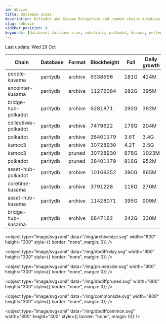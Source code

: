```yaml
---
id: dbsize
title: Database sizes
description: Polkadot and Kusama Relaychain and common chains database sizes
slug: /dbsize
sidebar_position: 4
keywords: [database, database size, substrate, polkadot, kusama, westend]
---
```



Last update: Wed 29 Oct

| Chain    | Database   | Format | Blockheight | Full         | Daily growth |
| ------------------------| ----------- | -------- | ------- | ---------- | ----- | 
| people-kusama | paritydb | archive | 6338696 | 181G | 424M |
| encointer-kusama | paritydb | archive | 11272084 | 282G | 395M |
| bridge-hub-polkadot | paritydb | archive | 6281871 | 292G | 392M |
| collectives-polkadot | paritydb | archive | 7479622 | 179G | 204M |
| polkadot | paritydb | archive | 28401179 | 3.6T | 3.4G |
| ksmcc3 | paritydb | archive | 30728930 | 4.2T | 2.5G |
| ksmcc3 | paritydb | pruned | 30728930 | 878G | 1023M |
| polkadot | paritydb | pruned | 28401179 | 816G | 952M |
| asset-hub-polkadot | paritydb | archive | 10169252 | 390G | 865M |
| coretime-kusama | paritydb | archive | 3791228 | 116G | 270M |
| asset-hub-kusama | paritydb | archive | 11428071 | 395G | 909M |
| bridge-hub-kusama | paritydb | archive | 6847162 | 242G | 330M |
<object type="image/svg+xml" data="/img/archivesize.svg" width="800" height="300" style={{ border: "none", margin: 0}} />

<object type="image/svg+xml" data="/img/dbdiffrelay.svg" width="800" height="300" style={{ border: "none", margin: 0}} />

<object type="image/svg+xml" data="/img/prunedsize.svg" width="800" height="300" style={{ border: "none", margin: 0}} />

<object type="image/svg+xml" data="/img/dbdiffpruned.svg" width="800" height="300" style={{ border: "none", margin: 0}} />

<object type="image/svg+xml" data="/img/commonsize.svg" width="800" height="300" style={{ border: "none", margin: 0}} />

<object type="image/svg+xml" data="/img/dbdiffcommon.svg" width="800" height="300" style={{ border: "none", margin: 0}} />
